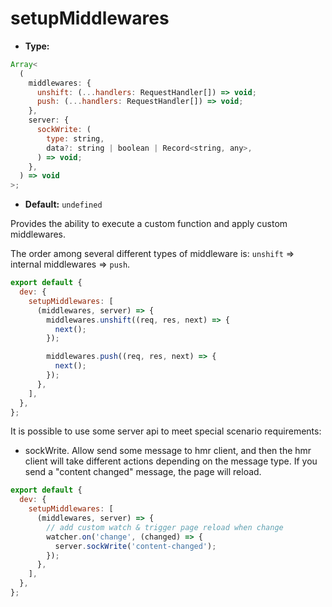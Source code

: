 # setupMiddlewares

- **Type:**

```js
Array<
  (
    middlewares: {
      unshift: (...handlers: RequestHandler[]) => void;
      push: (...handlers: RequestHandler[]) => void;
    },
    server: {
      sockWrite: (
        type: string,
        data?: string | boolean | Record<string, any>,
      ) => void;
    },
  ) => void
>;
```

- **Default:** `undefined`

Provides the ability to execute a custom function and apply custom middlewares.

The order among several different types of middleware is: `unshift` => internal middlewares => `push`.

```js
export default {
  dev: {
    setupMiddlewares: [
      (middlewares, server) => {
        middlewares.unshift((req, res, next) => {
          next();
        });

        middlewares.push((req, res, next) => {
          next();
        });
      },
    ],
  },
};
```

It is possible to use some server api to meet special scenario requirements:

- sockWrite. Allow send some message to hmr client, and then the hmr client will take different actions depending on the message type. If you send a "content changed" message, the page will reload.

```js
export default {
  dev: {
    setupMiddlewares: [
      (middlewares, server) => {
        // add custom watch & trigger page reload when change
        watcher.on('change', (changed) => {
          server.sockWrite('content-changed');
        });
      },
    ],
  },
};
```
